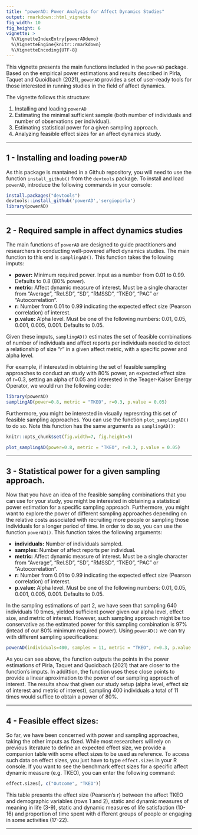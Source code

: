 ```yaml
---
title: "powerAD: Power Analysis for Affect Dynamics Studies"
output: rmarkdown::html_vignette
fig_width: 10 
fig_height: 6 
vignette: >
  %\VignetteIndexEntry{powerADdemo}
  %\VignetteEngine{knitr::rmarkdown}
  %\VignetteEncoding{UTF-8}
---
```


This vignette presents the main functions included in the `powerAD` package. Based on the empirical power estimations and results described in Pirla, Taquet and Quoidbach (2021), `powerAD` provides a set of user-ready tools for those interested in running studies in the field of affect dynamics. 

The vignette follows this structure: 

1. Installing and loading `powerAD`
2. Estimating the minimal sufficient sample (both number of individuals and number of observations per individual).
3. Estimating statistical power for a given sampling approach.
4. Analyzing feasible effect sizes for an affect dynamics study.

***

## 1 - Installing and loading `powerAD`

As this package is mantained in a Github repository, you will need to use the function `install_github()` from the `devtools` package. To install and load `powerAD`, introduce the following commands in your console:

```r
install.packages("devtools")
devtools::install_github('powerAD','sergiopirla')
library(powerAD)
```

***


## 2 - Required sample in affect dynamics studies

The main functions of `powerAD` are designed to guide practitioners and researchers in conducting well-powered affect dynamics studies. The main function to this end is `samplingAD()`. This function takes the following imputs: 

* **power:** Minimum required power. Input as a number from 0.01 to 0.99. Defaults to 0.8 (80\% power).
* **metric:** Affect dynamic measure of interest. Must be a single character from "Average", "Rel.SD", "SD", "RMSSD", "TKEO", "PAC" or "Autocorrelation".
* **r:** Number from 0.01 to 0.99 indicating the expected effect size (Pearson correlation) of interest.
* **p.value:** Alpha level. Must be one of the following numbers: 0.01, 0.05, 0.001, 0.005, 0.001. Defaults to 0.05.

Given these imputs, `samplingAD()` estimates the set of feasible combinations of number of individuals and affect reports per individuals needed to detect a relationship of size "r" in a given affect metric, with a specific power and alpha level. 

For example, if interested in obtaining the set of feasible sampling approaches to conduct an study with 80% power, an expected effect size of r=0.3, setting an alpha of 0.05 and interested in the Teager-Kaiser Energy Operator, we would run the following code: 

```r
library(powerAD)
samplingAD(power=0.8, metric = "TKEO", r=0.3, p.value = 0.05)
```

Furthermore, you might be interested in visually represnting this set of feasible sampling approaches. You can use the function `plot_samplingAD()` to do so. Note this function has the same arguments as `samplingAD()`:
```r
knitr::opts_chunk$set(fig.width=7, fig.height=5)
```
```r
plot_samplingAD(power=0.8, metric = "TKEO", r=0.3, p.value = 0.05)
```


***


## 3 - Statistical power for a given sampling approach.

Now that you have an idea of the feasible sampling combinations that you can use for your study, you might be interested in obtaining a statistical power estimation for a specific sampling approach. Furthermore, you might want to explore the power of different sampling approaches depending on the relative costs associated with recruiting more people or sampling those individuals for a longer period of time. In order to do so, you can use the function `powerAD()`. This function takes the following arguments: 

* **individuals:** Number of individuals sampled.
* **samples:** Number of affect reports per individual.
* **metric:** Affect dynamic measure of interest. Must be a single character from "Average", "Rel.SD", "SD", "RMSSD", "TKEO", "PAC" or "Autocorrelation".
* **r:** Number from 0.01 to 0.99 indicating the expected effect size (Pearson correlation) of interest.
* **p.value:** Alpha level. Must be one of the following numbers: 0.01, 0.05, 0.001, 0.005, 0.001. Defaults to 0.05.

In the sampling estimations of part 2, we have seen that sampling 640 individuals 10 times, yielded sufficient power given our alpha level,  effect size, and metric of interest. However, such sampling approach might be too conservative as the estimated power for this sampling combination is 97% (intead of our 80% minimum required power). Using `powerAD()` we can try with different sampling specifications:

```r
powerAD(individuals=400, samples = 11, metric = "TKEO", r=0.3, p.value = 0.05)
```

As you can see above, the function outputs the points in the power estimations of Pirla, Taquet and Quoidbach (2021) that are closer to the function's imputs. In addittion, the function uses these close points to provide a linear aproximation to the power of our sampling approach of interest. The results show that given our study setup (alpha level, effect siz of interest and metric of interest), sampling 400 individuals a total of 11 times would suffice to obtain a power of 80%. 


***


## 4 - Feasible effect sizes:

So far, we have been concerned with power and sampling approaches, taking the other imputs as fixed. While most researchers will rely on previous literature to define an expected effect size, we provide a companion table with some effect sizes to be used as reference. To access such data on effect sizes, you just have to type `effect.sizes` in your R console. If you want to see the benchmark effect sizes for a specific affect dynamic measure (e.g. TKEO), you can enter the following command: 

```r
effect.sizes[, c("Outcome", "TKEO")]
```

This table presents the effect size (Pearson's r) between the affect TKEO and demographic variables (rows 1 and 2), static and dynamic measures of meaning in life (3-9), static and dynamic measures of life satisfaction (10-16) and proportion of time spent with different groups of people or engaging in some activities (17-22).



***








